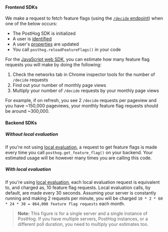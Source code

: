 #### Frontend SDKs

We make a request to fetch feature flags (using the [`/decide` endpoint](/docs/api/decide)) when one of the below occurs:

- The PostHog SDK is initialized
- A user is [identified](/docs/data/identify) 
- A user's [properties](/docs/product-analytics/person-properties) are updated
- You call `posthog.reloadFeatureFlags()` in your code

For the [JavaScript web SDK](/docs/libraries/js), you can estimate how many feature flag requests you will make by doing the following:

1. Check the networks tab in Chrome inspector tools for the number of `/decide` requests
2. Find out your number of monthly page views
3. Multiply your number of `/decide` requests by your monthly page views

For example, if on refresh, you see 2 `/decide` requests per pageview and you have ~150,000 pageviews, your monthly feature flag requests should be around ~300,000.

#### Backend SDKs

##### Without local evaluation 

If you're not using [local evaluation](/docs/feature-flags/local-evaluation), a request to get feature flags is made every time you call `posthog.get_feature_flag()` on your backend. Your estimated usage will be however many times you are calling this code.

##### With local evaluation

If you're using [local evaluation](/docs/feature-flags/local-evaluation), each local evaluation request is equivalent to, and charged as, 10 feature flag requests. Local evaluation calls, by default, are made every 30 seconds. Assuming your server is constantly running and making 2 requests per minute, you will be charged `10 * 2 * 60 * 24 * 30 = 864,000 feature flag requests` each month.

> **Note:** This figure is for a single server and a single instance of PostHog. If you have multiple servers, PostHog instances, or a different poll duration, you need to multiply your estimates too.
